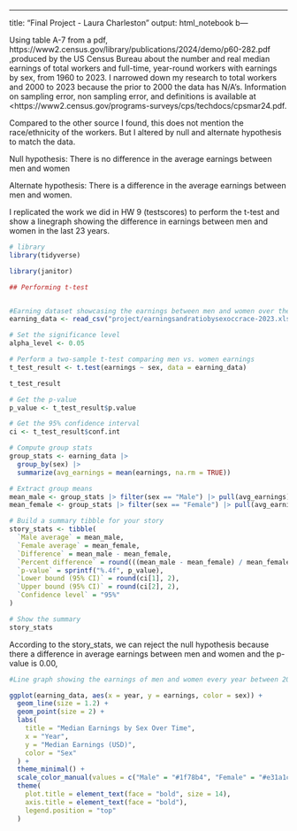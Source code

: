 ---
title: "Final Project - Laura Charleston "
output: html_notebook
 b---


Using table A-7 from a pdf, https://www2.census.gov/library/publications/2024/demo/p60-282.pdf ,produced by the US Census Bureau about the number and real median earnings of total workers and full-time, year-round workers with earnings by sex, from 1960 to 2023. I narrowed down my research to total workers and 2000 to 2023 because the prior to 2000 the data has N/A's. Information on sampling error, non sampling error, and definitions is available at <https://www2.census.gov/programs-surveys/cps/techdocs/cpsmar24.pdf. 


Compared to the other source I found, this does not mention the race/ethnicity of the workers. But I altered by null and alternate hypothesis to match the data. 

Null hypothesis: There is no difference in the average earnings between men and women

Alternate hypothesis: There is a difference in the average earnings between men and women. 

I replicated the work we did in HW 9 (testscores) to perform the t-test and show a linegraph showing the difference in earnings between men and women in the last 23 years. 

```r
# library
library(tidyverse)

library(janitor)

```


```r
## Performing t-test


#Earning dataset showcasing the earnings between men and women over the last 23 years.  
earning_data <- read_csv("project/earningsandratiobysexoccrace-2023.xlsx - Total Workers Sheet.csv")

# Set the significance level
alpha_level <- 0.05

# Perform a two-sample t-test comparing men vs. women earnings
t_test_result <- t.test(earnings ~ sex, data = earning_data)

t_test_result


```

```r
# Get the p-value
p_value <- t_test_result$p.value

# Get the 95% confidence interval
ci <- t_test_result$conf.int

# Compute group stats
group_stats <- earning_data |>
  group_by(sex) |>
  summarize(avg_earnings = mean(earnings, na.rm = TRUE))

# Extract group means
mean_male <- group_stats |> filter(sex == "Male") |> pull(avg_earnings)
mean_female <- group_stats |> filter(sex == "Female") |> pull(avg_earnings)

# Build a summary tibble for your story
story_stats <- tibble(
  `Male average` = mean_male,
  `Female average` = mean_female,
  `Difference` = mean_male - mean_female,
  `Percent difference` = round(((mean_male - mean_female) / mean_female) * 100, 1),
  `p-value` = sprintf("%.4f", p_value),
  `Lower bound (95% CI)` = round(ci[1], 2),
  `Upper bound (95% CI)` = round(ci[2], 2),
  `Confidence level` = "95%"
)

# Show the summary
story_stats

```

According to the story_stats, we can reject the null hypothesis because there a difference in average earnings between men and women and the p-value is 0.00, 

```r

#Line graph showing the earnings of men and women every year between 2000 - 2023.

ggplot(earning_data, aes(x = year, y = earnings, color = sex)) +
  geom_line(size = 1.2) +
  geom_point(size = 2) +
  labs(
    title = "Median Earnings by Sex Over Time",
    x = "Year",
    y = "Median Earnings (USD)",
    color = "Sex"
  ) +
  theme_minimal() +
  scale_color_manual(values = c("Male" = "#1f78b4", "Female" = "#e31a1c")) +
  theme(
    plot.title = element_text(face = "bold", size = 14),
    axis.title = element_text(face = "bold"),
    legend.position = "top"
  )
  
```



